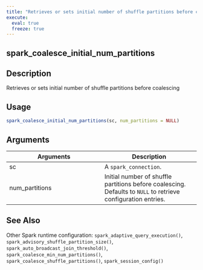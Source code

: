 ```yaml
---
title: "Retrieves or sets initial number of shuffle partitions before coalescing"
execute:
  eval: true
  freeze: true
---
```


## spark_coalesce_initial_num_partitions

## Description
Retrieves or sets initial number of shuffle partitions before coalescing


## Usage
```r
spark_coalesce_initial_num_partitions(sc, num_partitions = NULL)
```

## Arguments
|Arguments|Description|
|---|---|
| sc | A `spark_connection`. |
| num_partitions | Initial number of shuffle partitions before coalescing. Defaults to `NULL` to retrieve configuration entries. |







## See Also
Other Spark runtime configuration: `spark_adaptive_query_execution()`, `spark_advisory_shuffle_partition_size()`, `spark_auto_broadcast_join_threshold()`, `spark_coalesce_min_num_partitions()`, `spark_coalesce_shuffle_partitions()`, `spark_session_config()`

